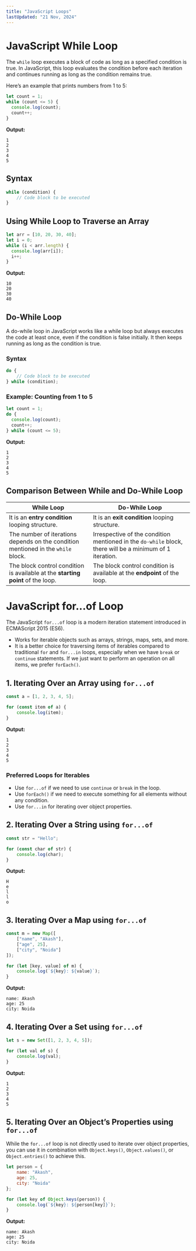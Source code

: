 ```yaml
---
title: "JavaScript Loops"
lastUpdated: "21 Nov, 2024"
---
```


# JavaScript While Loop

The `while` loop executes a block of code as long as a specified condition is true. In JavaScript, this loop evaluates the condition before each iteration and continues running as long as the condition remains true.

Here’s an example that prints numbers from 1 to 5:

```javascript
let count = 1;
while (count <= 5) {
  console.log(count);
  count++;
}
```

**Output:**
```
1
2
3
4
5
```

## Syntax
```javascript
while (condition) {
    // Code block to be executed
}
```

## Using While Loop to Traverse an Array

```javascript
let arr = [10, 20, 30, 40];
let i = 0;
while (i < arr.length) {
  console.log(arr[i]);
  i++;
}
```

**Output:**
```
10
20
30
40
```

## Do-While Loop
A do-while loop in JavaScript works like a while loop but always executes the code at least once, even if the condition is false initially. It then keeps running as long as the condition is true.

### Syntax
```javascript
do {
    // Code block to be executed 
} while (condition);
```

### Example: Counting from 1 to 5

```javascript
let count = 1;
do {
  console.log(count);
  count++;
} while (count <= 5);
```

**Output:**
```
1
2
3
4
5
```

## Comparison Between While and Do-While Loop
| While Loop | Do-While Loop |
|------------|--------------|
| It is an **entry condition** looping structure. | It is an **exit condition** looping structure. |
| The number of iterations depends on the condition mentioned in the `while` block. | Irrespective of the condition mentioned in the `do-while` block, there will be a minimum of 1 iteration. |
| The block control condition is available at the **starting point** of the loop. | The block control condition is available at the **endpoint** of the loop. |

# JavaScript for...of Loop

The JavaScript `for...of` loop is a modern iteration statement introduced in ECMAScript 2015 (ES6).

- Works for iterable objects such as arrays, strings, maps, sets, and more.
- It is a better choice for traversing items of iterables compared to traditional `for` and `for...in` loops, especially when we have `break` or `continue` statements. If we just want to perform an operation on all items, we prefer `forEach()`.

## 1. Iterating Over an Array using `for...of`

```javascript
const a = [1, 2, 3, 4, 5];

for (const item of a) {
    console.log(item);
}
```

**Output:**
```
1
2
3
4
5
```

### Preferred Loops for Iterables
- Use `for...of` if we need to use `continue` or `break` in the loop.
- Use `forEach()` if we need to execute something for all elements without any condition.
- Use `for...in` for iterating over object properties.

## 2. Iterating Over a String using `for...of`

```javascript
const str = "Hello";

for (const char of str) {
    console.log(char);
}
```

**Output:**
```
H
e
l
l
o
```

## 3. Iterating Over a Map using `for...of`

```javascript
const m = new Map([
    ["name", "Akash"],
    ["age", 25],
    ["city", "Noida"]
]);

for (let [key, value] of m) {
    console.log(`${key}: ${value}`);
}
```

**Output:**
```
name: Akash
age: 25
city: Noida
```

## 4. Iterating Over a Set using `for...of`

```javascript
let s = new Set([1, 2, 3, 4, 5]);

for (let val of s) {
    console.log(val);
}
```

**Output:**
```
1
2
3
4
5
```

## 5. Iterating Over an Object’s Properties using `for...of`
While the `for...of` loop is not directly used to iterate over object properties, you can use it in combination with `Object.keys()`, `Object.values()`, or `Object.entries()` to achieve this.

```javascript
let person = {
    name: "Akash",
    age: 25,
    city: "Noida"
};

for (let key of Object.keys(person)) {
    console.log(`${key}: ${person[key]}`);
}
```

**Output:**
```
name: Akash
age: 25
city: Noida
```
